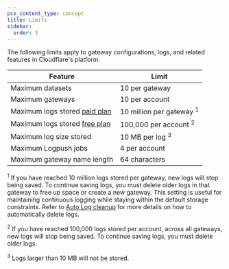 ```yaml
---
pcx_content_type: concept
title: Limits
sidebar:
  order: 3
---
```



The following limits apply to gateway configurations, logs, and related features in Cloudflare's platform.

| Feature                                                         | Limit                               |
| --------------------------------------------------------------- | ----------------------------------- |
| Maximum datasets                                                | 10 per gateway                      |
| Maximum gateways                                                | 10 per account                      |
| Maximum logs stored [paid plan](/ai-gateway/reference/pricing/) | 10 million per gateway <sup>1</sup> |
| Maximum logs stored [free plan](/ai-gateway/reference/pricing/) | 100,000 per account <sup>2</sup>    |
| Maximum log size stored                                         | 10 MB per log <sup>3</sup>          |
| Maximum Logpush jobs                                            | 4 per account                       |
| Maximum gateway name length                                     | 64 characters                       |

<sup>1</sup> If you have reached 10 million logs stored per gateway, new logs
will stop being saved. To continue saving logs, you must delete older logs in
that gateway to free up space or create a new gateway. This setting is useful
for maintaining continuous logging while staying within the default storage
constraints. Refer to [Auto Log cleanup](/ai-gateway/observability/logging/) for
more details on how to automatically delete logs.

<sup>2</sup> If you have reached 100,000 logs stored per account, across all
gateways, new logs will stop being saved. To continue saving logs, you must
delete older logs.

<sup>3</sup> Logs larger than 10 MB will not be stored.

<Render file="limits-increase" product="ai-gateway" />
